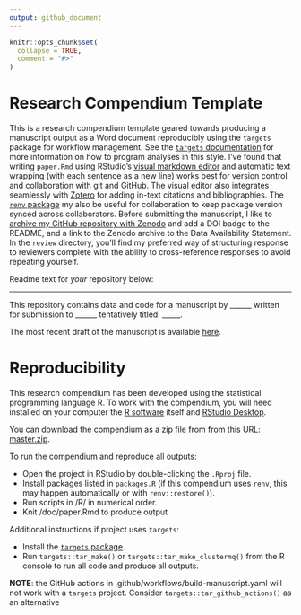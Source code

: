 ```yaml
---
output: github_document
---
```


<!-- README.md is generated from README.Rmd. Please edit that file -->

```r
knitr::opts_chunk$set(
  collapse = TRUE,
  comment = "#>"
)
```

# Research Compendium Template

This is a research compendium template geared towards producing a manuscript output as a Word document reproducibly using the `targets` package for workflow management.
See the [`targets` documentation](https://docs.ropensci.org/targets/) for more information on how to program analyses in this style.
I've found that writing `paper.Rmd` using RStudio's [visual markdown editor](https://rstudio.github.io/visual-markdown-editing/) and automatic text wrapping (with each sentence as a new line) works best for version control and collaboration with git and GitHub.
The visual editor also integrates seamlessly with [Zotero](https://www.zotero.org/) for adding in-text citations and bibliographies.
The [`renv` package](https://rstudio.github.io/renv/articles/renv.html) my also be useful for collaboration to keep package version synced across collaborators.
Before submitting the manuscript, I like to [archive my GitHub repository with Zenodo](https://guides.github.com/activities/citable-code/) and add a DOI badge to the README, and a link to the Zenodo archive to the Data Availability Statement.
In the `review` directory, you'll find my preferred way of structuring response to reviewers complete with the ability to cross-reference responses to avoid repeating yourself.

Readme text for *your* repository below:

------------------------------------------------------------------------

<!-- badges: start -->

<!-- DOI badges go here -->

<!-- badges: end -->

This repository contains data and code for a manuscript by \_\_\_\_\_\_ written for submission to \_\_\_\_\_\_ tentatively titled: \_\_\_\_\_.

The most recent draft of the manuscript is available [here](https://aariq.github.io/paper-template/paper.html).

# Reproducibility

This research compendium has been developed using the statistical programming language R.
To work with the compendium, you will need installed on your computer the [R software](https://cloud.r-project.org/) itself and [RStudio Desktop](https://rstudio.com/products/rstudio/download/).

You can download the compendium as a zip file from from this URL: [master.zip](/archive/master.zip).

To run the compendium and reproduce all outputs:

-   Open the project in RStudio by double-clicking the `.Rproj` file.
-   Install packages listed in `packages.R` (if this compendium uses `renv`, this may happen automatically or with `renv::restore()`).
-   Run scripts in /R/ in numerical order.
-   Knit /doc/paper.Rmd to produce output

Additional instructions if project uses `targets`:

-   Install the [`targets` package](https://docs.ropensci.org/targets/).
-   Run `targets::tar_make()` or `targets::tar_make_clustermq()` from the R console to run all code and produce all outputs.

**NOTE**: the GitHub actions in .github/workflows/build-manuscript.yaml will not work with a `targets` project.
Consider `targets::tar_github_actions()` as an alternative
